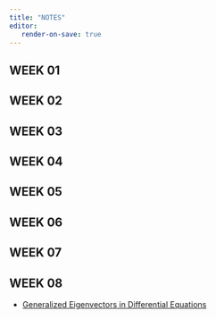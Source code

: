 ```yaml
---
title: "NOTES"
editor: 
   render-on-save: true
---
```


## WEEK 01

## WEEK 02

## WEEK 03

## WEEK 04

## WEEK 05

## WEEK 06

## WEEK 07

## WEEK 08

- [Generalized Eigenvectors in Differential Equations](./w08/generalized-eigenvectors-DE.html)
